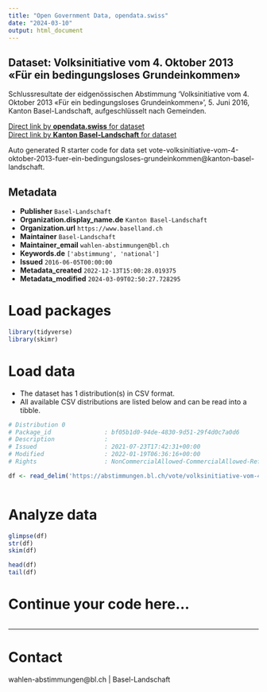 ```yaml
---
title: "Open Government Data, opendata.swiss"
date: "2024-03-10"
output: html_document
---
```


## Dataset: Volksinitiative vom 4. Oktober 2013 «Für ein bedingungsloses Grundeinkommen»

Schlussresultate der eidgenössischen Abstimmung 'Volksinitiative vom 4. Oktober 2013 «Für ein bedingungsloses Grundeinkommen»', 5. Juni 2016, Kanton Basel-Landschaft, aufgeschlüsselt nach Gemeinden.

[Direct link by **opendata.swiss** for dataset](https://opendata.swiss/de/dataset/volksinitiative-vom-4-oktober-2013-fur-ein-bedingungsloses-grundeinkommen)<br>
[Direct link by **Kanton Basel-Landschaft** for dataset](https://abstimmungen.bl.ch/vote/volksinitiative-vom-4-oktober-2013-fuer-ein-bedingungsloses-grundeinkommen/data)

Auto generated R starter code for data set vote-volksinitiative-vom-4-oktober-2013-fuer-ein-bedingungsloses-grundeinkommen@kanton-basel-landschaft.

## Metadata

- **Publisher** `Basel-Landschaft`
- **Organization.display_name.de** `Kanton Basel-Landschaft`
- **Organization.url** `https://www.baselland.ch`
- **Maintainer** `Basel-Landschaft`
- **Maintainer_email** `wahlen-abstimmungen@bl.ch`
- **Keywords.de** `['abstimmung', 'national']`
- **Issued** `2016-06-05T00:00:00`
- **Metadata_created** `2022-12-13T15:00:28.019375`
- **Metadata_modified** `2024-03-09T02:50:27.728295`


# Load packages

```r

library(tidyverse)
library(skimr)

```

# Load data

-   The dataset has 1 distribution(s) in CSV format.
-   All available CSV distributions are listed below and can be read into a tibble.

```r

# Distribution 0
# Package_id               : bf05b1d0-94de-4830-9d51-29f4d0c7a0d6
# Description              : 
# Issued                   : 2021-07-23T17:42:31+00:00
# Modified                 : 2022-01-19T06:36:16+00:00
# Rights                   : NonCommercialAllowed-CommercialAllowed-ReferenceRequired

df <- read_delim('https://abstimmungen.bl.ch/vote/volksinitiative-vom-4-oktober-2013-fuer-ein-bedingungsloses-grundeinkommen/data-csv')



```

# Analyze data

```r

glimpse(df)
str(df)
skim(df)

head(df)
tail(df)

```

# Continue your code here...

```r

```

------------------------------------------------------------------------

# Contact

wahlen-abstimmungen@bl.ch | Basel-Landschaft
